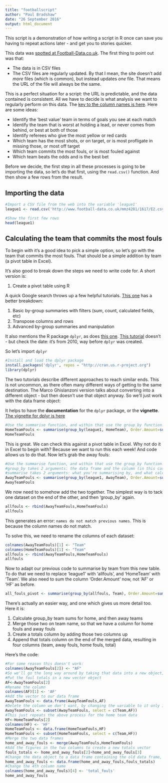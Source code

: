```yaml
---
title: "footballscript"
author: "Paul Bradshaw"
date: "26 September 2016"
output: html_document
---
```


This script is a demonstration of how writing a script in R once can save you having to repeat actions later - and get you to stories quicker.

This data was [spotted at Football-Data.co.uk](http://www.football-data.co.uk/englandm.php). The first thing to point out was that:

* The data is in CSV files
* The CSV files are regularly updated. By that I mean, the site doesn't add *more* files (which is common), but instead updates *one* file. That means the URL of the file will always be the same.

This is a perfect situation for a script: the URL is predictable, and the data contained is consistent. All we have to decide is what analysis we want to regularly perform on this data. The [key to the column names is here](http://www.football-data.co.uk/notes.txt). Here are some ideas:

* Identify the 'best value' team in terms of goals you see at each match
* Identify the team that is worst at holding a lead, or never comes from behind, or best at both of those
* Identify referees who give the most yellow or red cards
* Which team has the most shots, or on target, or is most profligate in missing those, or most off target
* Which team commits the most fouls, or is most fouled against
* Which team beats the odds and is the best bet

Before we decide, the first step in all these processes is going to be importing the data, so let's do that first, using the `read.csv()` function. And then show a few rows from the result.

## Importing the data

```r
#Import a CSV file from the web into the variable 'league1'
league1 <- read.csv('http://www.football-data.co.uk/mmz4281/1617/E2.csv')

#Show the first few rows
head(league1)
```


## Calculating the team that commits the most fouls

To begin with it's a good idea to pick a simple option, so let's go with the team that commits the most fouls. That should be a simple addition by team (a pivot table in Excel).

It's also good to break down the steps we need to write code for. A short version is:

1. Create a pivot table using R

A quick Google search throws up a few helpful tutorials. [This one](https://www.rforexcelusers.com/make-pivottable-in-r/) has a better breakdown:

1. Basic by-group summaries with filters (sum, count, calculated fields, etc)
2. Transpose columns and rows
3. Advanced by-group summaries and manipulation

It also mentions the R package `dplyr`, as does [this one](http://marcoghislanzoni.com/blog/2014/09/01/pivot-tables-r-dplyr/). [This tutorial](https://www.r-bloggers.com/pivot-tables-in-r/) doesn't - but check the date: it's from 2010, way before `dplyr` was created. 

So let's import `dplyr`

```r
#Install and load the dplyr package
install.packages('dplyr', repos = "http://cran.us.r-project.org")
library(dplyr)
```
The two tutorials describe different approaches to reach similar ends. This is not uncommon, as there often many different ways of getting to the same destination. The Marco Ghislanzoni version talks about converting into a different object - but then doesn't use that object anyway. So we'll just work with the data frame object:

It helps to have the **documentation** for the `dplyr` package, or the **vignette**. [The vignette for dplyr is here](https://cran.rstudio.com/web/packages/dplyr/vignettes/introduction.html)

```r
#Use the summarise function, and within that use the group_by function. group_by takes 2 arguments: the data frame and the column (in this case: group by 'HomeTeam' column in league1). summarise takes 2 arguments: what you're summarising by, and what calculation to perform for each. In this case: summarise by grouped hometeam, calculate a sum of HF (home fouls)
HomeTeamFouls <- summarise(group_by(league1, HomeTeam), Order.Amount=sum(HF))
HomeTeamFouls
```

This is great. We can check this against a pivot table in Excel. Why not do it in Excel to begin with? Because we want to run this each week! And code allows us to do that. Now let's grab the away fouls:

```r
#Use the summarise function, and within that use the group_by function. 
#group_by takes 2 arguments: the data frame and the column (in this case: group by 'HomeTeam' column in league1)
#summarise takes 2 arguments: what you're summarising by, and what calculation to perform for each. In this case: summarise by grouped hometeam, calculate a sum of HF (home fouls)
AwayTeamFouls <- summarise(group_by(league1, AwayTeam), Order.Amount=sum(AF))
AwayTeamFouls
```
We now need to somehow add the two together. The simplest way is to tack one dataset on the end of the other, and then 'group_by' again.

```r

allfouls <- rbind(AwayTeamFouls,HomeTeamFouls)
allfouls
```

This generates an error: `names do not match previous names`. This is because the column names do not match. 

To solve this, we need to rename the columns of each dataset:

```r
colnames(AwayTeamFouls)[1] <- "Team"
colnames(HomeTeamFouls)[1] <- "Team"
allfouls <- rbind(AwayTeamFouls,HomeTeamFouls)
allfouls
```

Now to adapt our previous code to summarise by team from this new table. To do that we need to replace 'league1' with 'allfouls', and 'HomeTeam' with 'Team'. We also need to sum the column 'Order.Amount' now, not 'AF' or 'HF' as before.

```r
all_fouls_pivot <- summarise(group_by(allfouls, Team), Order.Amount=sum(Order.Amount))
```
There's actually an easier way, and one which gives us more detail too. Here it is:

1. Calculate group_by team sums for home, and then away teams
2. Merge those two on team name, so that we have a column for home fouls and away fouls
3. Create a totals column by adding those two columns up
4. Append that totals column on the end of the merged data, resulting in four columns (team, away fouls, home fouls, total)

Here's the code:

```r
#For some reason this doesn't work:
colnames(AwayTeamFouls[2]) <- "AF"
#So we'll go the long way around by taking that data into a new object, renaming it, re-adding it, then deleting the original
#Put the foul totals in a new vector object
AF<-AwayTeamFouls[2]
#Rename the column
colnames(AF)[1] <- 'AF'
#Add the vector to our data frame
AwayTeamFouls <- data.frame(AwayTeamFouls,AF)
#Delete the column we don't want, by changing the variable to it only includes the two we do want
AwayTeamFouls <- subset(AwayTeamFouls, select = c(Team,AF))
#This just repeats the above process for the home team data
HF<-HomeTeamFouls[2]
colnames(HF) <- 'HF'
HomeTeamFouls <- data.frame(HomeTeamFouls,HF)
HomeTeamFouls <- subset(HomeTeamFouls, select = c(Team,HF))
#Merge the two data frames
home_and_away_fouls <- merge(AwayTeamFouls,HomeTeamFouls)
#Add the figures in the two columns to create a new totals vector
fouls_totals <- home_and_away_fouls[2]+home_and_away_fouls[3]
#Change the data object to a data frame containing the old data frame, plus the new vector
home_and_away_fouls <- data.frame(home_and_away_fouls,fouls_totals)
#Change the 4th column name
colnames(home_and_away_fouls)[4] <- 'total_fouls'
home_and_away_fouls
```


